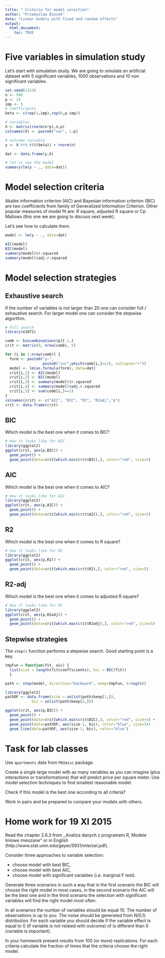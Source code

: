 ```yaml
---
title: " Criteria for model selection"
author: "Przemyslaw Biecek"
date: "Linear models with fixed and random effects"
output: 
  html_document:
    toc: TRUE
---
```


# Five variables in simulation study

Let's start with simulation study.
We are going to simulate an artificial dataset with 5 significant variables, 1000 observations and 10 non significant variables.

```r
set.seed(1313)
n <- 500
p <- 15
imp <- 5
# coefficients
beta <- c(rep(1,imp),rep(0,p-imp))

# variables
X <- matrix(rnorm(n*p),n,p)
colnames(X) <- paste0("var", 1:p)

# outcome variable
y <- X %*% t(t(beta)) + rnorm(n)

dat <- data.frame(y,X)

# let'ss see the model
summary(lm(y ~ ., data=dat))
```

# Model selection criteria

Akaike information criterion (AIC) and Bayesian information criterion
 (BIC) are two coefficients from family of Generalized Information Criterion.
Other popular measures of model fit are: R square, adjusted R square or Cp Mallows (this one we are going to discuss next week).

Let’s see how to calculate them.

```r
model <- lm(y ~ ., data=dat)

AIC(model)
BIC(model)
summary(model)$r.squared
summary(model)$adj.r.squared

```

# Model selection strategies

## Exhaustive search

If the number of variables is not larger than 20 one can consider full 
/ exhaustive search. For larger model one can consider the stepwise algorithm.

```r
# Full search
library(e1071)

comb <- bincombinations(p)[-1,]
crit <- matrix(0, nrow(comb), 5)

for (i in 1:nrow(comb)) {
  form <- paste0("y~",
                 paste0("var",which(comb[i,]==1), collapse="+"))
  model <- lm(as.formula(form), data=dat)
  crit[i,1] <- AIC(model)
  crit[i,2] <- BIC(model)
  crit[i,3] <- summary(model)$r.squared
  crit[i,4] <- summary(model)$adj.r.squared
  crit[i,5] <- sum(comb[i,]==1)
}
colnames(crit) <- c("AIC", "BIC", "R2", "R2adj","p")
crit <- data.frame(crit)

```

## BIC

Which model is the best one when it comes to BIC?

```r
# How it looks like for BIC
library(ggplot2)
ggplot(crit, aes(p,BIC)) + 
  geom_point() +
  geom_point(data=crit[which.min(crit$BIC),], color="red", size=5)

```

## AIC

Which model is the best one when it comes to AIC?

```r
# How it looks like for AIC
library(ggplot2)
ggplot(crit, aes(p,AIC)) + 
  geom_point() +
  geom_point(data=crit[which.min(crit$AIC),], color="red", size=5)

```

## R2

Which model is the best one when it comes to R square?

```r
# How it looks like for R2
library(ggplot2)
ggplot(crit, aes(p,R2)) + 
  geom_point() +
  geom_point(data=crit[which.max(crit$R2),], color="red", size=5)

```

## R2-adj

Which model is the best one when it comes to adjusted R square?


```r
# How it looks like for R2
library(ggplot2)
ggplot(crit, aes(p,R2adj)) + 
  geom_point() +
  geom_point(data=crit[which.max(crit$R2adj),], color="red", size=5)

```

## Stepwise strategies

The `step()` function performs a stepwise search. Good starting point is a key.

```r
tmpFun = function(fit, aic) {
  list(size = length(fit$coefficients), bic = BIC(fit))
  }

path <- step(model, direction="backward", keep=tmpFun, k=log(n))

library(ggplot2)
pathDF <- data.frame(size = unlist(path$keep[1,]),
            bic = unlist(path$keep[2,]))

ggplot(crit, aes(p,BIC)) + 
  geom_point() +
  geom_point(data=crit[which.min(crit$BIC),], color="red", size=5) +
  geom_point(data=pathDF, aes(size-1, bic), color="blue", size=3)+
  geom_line(data=pathDF, aes(size-1, bic), color="blue")

```

# Task for lab classes

Use ` apartments ` data from `PBImisc` package.

Create a single large model with as many variables as you can imagine (plus interactions or transformations) that will predict price per square meter. 
Use model selection techniques to find smallest reasonable model.

Check if this model is the best one according to all criteria?

Work in pairs and be prepared to compare your models with others.

# Home work for 19 XI 2015

Read the chapter 2.6.3 from ,,Analiza danych z programem R, Modele liniowe mieszane'' or in English (http://www.stat.umn.edu/geyer/5931/mle/sel.pdf).

Consider three approaches to variable selection:

* choose model with best BIC,
* choose model with best AIC,
* choose model with significant variables (i.e. marginal F test).

Generate three scenarios in such a way that in the first scenario the BIC will choose the right model in most cases, in the second scenario the AIC will be the best one and in the third scenario the selection with significant variables will find the right model most often.

In all scenarios the number of variables should be equal 10. The number of observations is up to you. The noise should be generated from N(0,1) distribution. For each variable you should decide if the variable effect is equal to 0 (if variable is not related with outcome) of is different than 0 (variable is important).

In your homework present results from 100 (or more) replications. For each criteria calculate the fraction of times that the criteria choose the right model.



